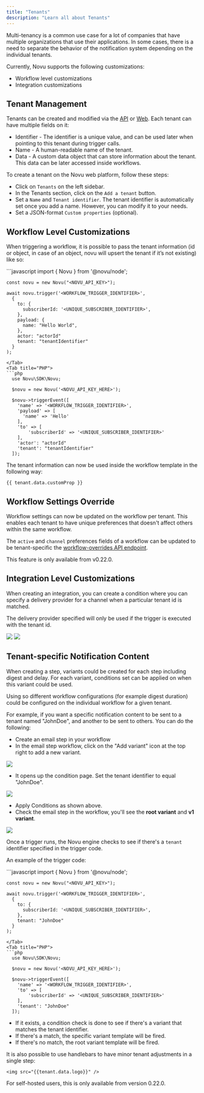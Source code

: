 ```yaml
---
title: "Tenants"
description: "Learn all about Tenants"
---
```



Multi-tenancy is a common use case for a lot of companies that have multiple organizations that use their applications. In some cases, there is a need to separate the behavior of the notification system depending on the individual tenants.

Currently, Novu supports the following customizations:

- Workflow level customizations
- Integration customizations

## Tenant Management

Tenants can be created and modified via the [API](http://docs.novu.co/api-reference/tenants/get-tenants) or [Web](https://web.novu.co/tenants?utm_campaign=docs-tenants). Each tenant can have multiple fields on it:

* Identifier - The identifier is a unique value, and can be used later when pointing to this tenant during trigger calls.
* Name - A human-readable name of the tenant.
* Data - A custom data object that can store information about the tenant. This data can be later accessed inside workflows.

To create a tenant on the Novu web platform, follow these steps:

- Click on `Tenants` on the left sidebar.
- In the Tenants section, click on the `Add a tenant` button.
- Set a `Name` and `Tenant identifier`. The tenant identifier is automatically set once you add a name. However, you can modify it to your needs.
- Set a JSON-format `Custom properties` (optional).

## Workflow Level Customizations

When triggering a workflow, it is possible to pass the tenant information (id or object, in case of an object, novu will upsert the tenant if it’s not existing) like so:

<Tabs>
  <Tab title="Node.js">
  ```javascript
    import { Novu } from '@novu/node';

    const novu = new Novu("<NOVU_API_KEY>");

    await novu.trigger('<WORKFLOW_TRIGGER_IDENTIFIER>',
      {
        to: {
          subscriberId: '<UNIQUE_SUBSCRIBER_IDENTIFIER>',
        },
        payload: {
          name: "Hello World",
        },
        actor: "actorId"
        tenant: "tenantIdentifier"
      }
    );
  ```
  </Tab>
  <Tab title="PHP">
  ```php
    use Novu\SDK\Novu;

    $novu = new Novu('<NOVU_API_KEY_HERE>');

    $novu->triggerEvent([
      'name' => '<WORKFLOW_TRIGGER_IDENTIFIER>',
      'payload' => [
        'name' => 'Hello'
      ],
      'to' => [
          'subscriberId' => '<UNIQUE_SUBSCRIBER_IDENTIFIER>'
      ],
      'actor': "actorId"
      'tenant': "tenantIdentifier"
    ]);
  ```
  </Tab>
</Tabs>

The tenant information can now be used inside the workflow template in the following way:

```
{{ tenant.data.customProp }}
```

## Workflow Settings Override

Workflow settings can now be updated on the workflow per tenant. This enables each tenant to have unique preferences that doesn't affect others within the same workflow.

The `active` and `channel` preferences fields of a workflow can be updated to be tenant-specific the [workflow-overrides API endpoint](/api-reference/workflow-overrides/create-workflow-overrides).

<Warning>This feature is only available from v0.22.0.</Warning>

## Integration Level Customizations

When creating an integration, you can create a condition where you can specify a delivery provider for a channel when a particular tenant id is matched.

The delivery provider specified will only be used if the trigger is executed with the tenant id.

<Frame caption="Add provider instance"><img src="https://github.com/novuhq/docs/assets/2946769/583824c7-766b-49fc-bb8e-7cf72dd74eee" /></Frame>

<Frame caption="Set conditions"><img src="https://github.com/novuhq/docs/assets/2946769/9c1c33f5-f5eb-4e4b-82b7-f4c05bdf00d7" /></Frame>

## Tenant-specific Notification Content

When creating a step, variants could be created for each step including digest and delay. For each variant, conditions set can be applied on when this variant could be used.

Using so different workflow configurations (for example digest duration) could be configured on the individual workflow for a given tenant.

For example, if you want a specific notification content to be sent to a tenant named "JohnDoe", and another to be sent to others. You can do the following:

- Create an email step in your workflow
- In the email step workflow, click on the "Add variant" icon at the top right to add a new variant.
<Frame caption="Add variant"><img src="https://github.com/novuhq/docs/assets/2946769/0ca3c7a8-b046-4db5-bb48-b2894d313a35" /></Frame>

- It opens up the condition page. Set the tenant identifier to equal "JohnDoe".
<Frame caption="Set variant"><img src="https://github.com/novuhq/docs/assets/2946769/c6306feb-5126-47da-8d83-8e01755a3ade" /></Frame>

- Apply Conditions as shown above.
- Check the email step in the workflow, you'll see the **root variant** and **v1 variant**.
<Frame caption="See the variants"><img src="https://github.com/novuhq/docs/assets/2946769/d8570463-270e-41a3-be96-e33c178750c3" /></Frame>

Once a trigger runs, the Novu engine checks to see if there's a `tenant` identifier specified in the trigger code.

An example of the trigger code:

<Tabs>
  <Tab title="Node.js">
  ```javascript
    import { Novu } from '@novu/node';

    const novu = new Novu("<NOVU_API_KEY>");

    await novu.trigger('<WORKFLOW_TRIGGER_IDENTIFIER>',
      {
        to: {
          subscriberId: '<UNIQUE_SUBSCRIBER_IDENTIFIER>',
        },
        tenant: "JohnDoe"
      }
    );
  ```
  </Tab>
  <Tab title="PHP">
  ```php
    use Novu\SDK\Novu;

    $novu = new Novu('<NOVU_API_KEY_HERE>');

    $novu->triggerEvent([
      'name' => '<WORKFLOW_TRIGGER_IDENTIFIER>',
      'to' => [
          'subscriberId' => '<UNIQUE_SUBSCRIBER_IDENTIFIER>'
      ],
      'tenant': "JohnDoe"
    ]);
  ```
  </Tab>
</Tabs>

- If it exists, a condition check is done to see if there's a variant that matches the tenant identifier.
- If there's a match, the specific variant template will be fired.
- If there's no match, the root variant template will be fired.


It is also possible to use handlebars to have minor tenant adjustments in a single step:

```
<img src="{{tenant.data.logo}}" />
```

<Warning> For self-hosted users, this is only available from version 0.22.0. </Warning>
